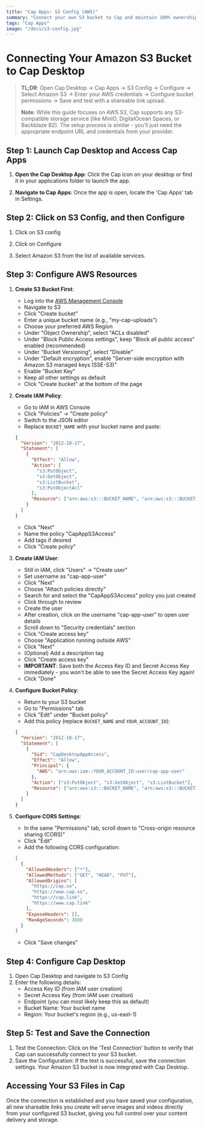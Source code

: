 ```yaml
---
title: "Cap Apps: S3 Config (AWS)"
summary: "Connect your own S3 bucket to Cap and maintain 100% ownership over your data."
tags: "Cap Apps"
image: "/docs/s3-config.jpg"
---
```


# Connecting Your Amazon S3 Bucket to Cap Desktop

> **TL;DR**: Open Cap Desktop → Cap Apps → S3 Config → Configure → Select Amazon S3 → Enter your AWS credentials → Configure bucket permissions → Save and test with a shareable link upload.
>
> **Note**: While this guide focuses on AWS S3, Cap supports any S3-compatible storage service (like MinIO, DigitalOcean Spaces, or Backblaze B2). The setup process is similar - you'll just need the appropriate endpoint URL and credentials from your provider.

## Step 1: Launch Cap Desktop and Access Cap Apps

1. **Open the Cap Desktop App**: Click the Cap icon on your desktop or find it in your applications folder to launch the app.

2. **Navigate to Cap Apps**: Once the app is open, locate the 'Cap Apps' tab in Settings.

## Step 2: Click on S3 Config, and then Configure

1. Click on S3 config

2. Click on Configure

3. Select Amazon S3 from the list of available services.

## Step 3: Configure AWS Resources

1. **Create S3 Bucket First**:

   - Log into the [AWS Management Console](https://console.aws.amazon.com)
   - Navigate to S3
   - Click "Create bucket"
   - Enter a unique bucket name (e.g., "my-cap-uploads")
   - Choose your preferred AWS Region
   - Under "Object Ownership", select "ACLs disabled"
   - Under "Block Public Access settings", keep "Block all public access" enabled (recommended)
   - Under "Bucket Versioning", select "Disable"
   - Under "Default encryption", enable "Server-side encryption with Amazon S3 managed keys (SSE-S3)"
   - Enable "Bucket Key"
   - Keep all other settings as default
   - Click "Create bucket" at the bottom of the page

2. **Create IAM Policy**:

   - Go to IAM in AWS Console
   - Click "Policies" → "Create policy"
   - Switch to the JSON editor
   - Replace `BUCKET_NAME` with your bucket name and paste:

   ```json
   {
     "Version": "2012-10-17",
     "Statement": [
       {
         "Effect": "Allow",
         "Action": [
           "s3:PutObject",
           "s3:GetObject",
           "s3:ListBucket",
           "s3:PutObjectAcl"
         ],
         "Resource": ["arn:aws:s3:::BUCKET_NAME", "arn:aws:s3:::BUCKET_NAME/*"]
       }
     ]
   }
   ```

   - Click "Next"
   - Name the policy "CapAppS3Access"
   - Add tags if desired
   - Click "Create policy"

3. **Create IAM User**:

   - Still in IAM, click "Users" → "Create user"
   - Set username as "cap-app-user"
   - Click "Next"
   - Choose "Attach policies directly"
   - Search for and select the "CapAppS3Access" policy you just created
   - Click through to review
   - Create the user
   - After creation, click on the username "cap-app-user" to open user details
   - Scroll down to "Security credentials" section
   - Click "Create access key"
   - Choose "Application running outside AWS"
   - Click "Next"
   - (Optional) Add a description tag
   - Click "Create access key"
   - **IMPORTANT**: Save both the Access Key ID and Secret Access Key immediately - you won't be able to see the Secret Access Key again!
   - Click "Done"

4. **Configure Bucket Policy**:

   - Return to your S3 bucket
   - Go to "Permissions" tab
   - Click "Edit" under "Bucket policy"
   - Add this policy (replace `BUCKET_NAME` and `YOUR_ACCOUNT_ID`):

   ```json
   {
     "Version": "2012-10-17",
     "Statement": [
       {
         "Sid": "CapDesktopAppAccess",
         "Effect": "Allow",
         "Principal": {
           "AWS": "arn:aws:iam::YOUR_ACCOUNT_ID:user/cap-app-user"
         },
         "Action": ["s3:PutObject", "s3:GetObject", "s3:ListBucket"],
         "Resource": ["arn:aws:s3:::BUCKET_NAME", "arn:aws:s3:::BUCKET_NAME/*"]
       }
     ]
   }
   ```

5. **Configure CORS Settings**:

   - In the same "Permissions" tab, scroll down to "Cross-origin resource sharing (CORS)"
   - Click "Edit"
   - Add the following CORS configuration:

   ```json
   [
     {
       "AllowedHeaders": ["*"],
       "AllowedMethods": ["GET", "HEAD", "PUT"],
       "AllowedOrigins": [
         "https://cap.so",
         "https://www.cap.so",
         "https://cap.link",
         "https://www.cap.link"
       ],
       "ExposeHeaders": [],
       "MaxAgeSeconds": 3000
     }
   ]
   ```

   - Click "Save changes"

## Step 4: Configure Cap Desktop

1. Open Cap Desktop and navigate to S3 Config
2. Enter the following details:
   - Access Key ID (from IAM user creation)
   - Secret Access Key (from IAM user creation)
   - Endpoint (you can most likely keep this as default)
   - Bucket Name: Your bucket name
   - Region: Your bucket's region (e.g., us-east-1)

## Step 5: Test and Save the Connection

1. Test the Connection: Click on the 'Test Connection' button to verify that Cap can successfully connect to your S3 bucket.
2. Save the Configuration: If the test is successful, save the connection settings. Your Amazon S3 bucket is now integrated with Cap Desktop.

## Accessing Your S3 Files in Cap

Once the connection is established and you have saved your configuration, all new shareable links you create will serve images and videos directly from your configured S3 bucket, giving you full control over your content delivery and storage.
